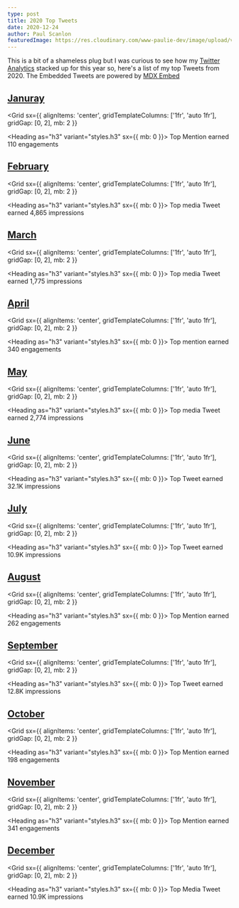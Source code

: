 ```yaml
---
type: post
title: 2020 Top Tweets
date: 2020-12-24
author: Paul Scanlon
featuredImage: https://res.cloudinary.com/www-paulie-dev/image/upload/v1608796591/paulie.dev/2020/12/2020-top-tweets_hdbguj.jpg
---
```


This is a bit of a shameless plug but I was curious to see how my [Twitter Analytics](https://analytics.twitter.com/)
stacked up for this year so, here's a list of my top Tweets from 2020. The Embedded Tweets are powered by
[MDX Embed](https://mdx-embed.com/)

## [Januray](#januray)

<Grid
  sx={{
    alignItems: 'center',
    gridTemplateColumns: ['1fr', 'auto 1fr'],
    gridGap: [0, 2],
    mb: 2
  }}
>
  <Heading as="h3" variant="styles.h3" sx={{ mb: 0 }}>
    Top Mention
  </Heading>
  <Text>earned 110 engagements</Text>
</Grid>

<Tweet tweetLink="leeerob/status/1215004086350811136" />

## [February](#february)

<Grid
  sx={{
    alignItems: 'center',
    gridTemplateColumns: ['1fr', 'auto 1fr'],
    gridGap: [0, 2],
    mb: 2
  }}
>
  <Heading as="h3" variant="styles.h3" sx={{ mb: 0 }}>
    Top media Tweet
  </Heading>
  <Text>earned 4,865 impressions</Text>
</Grid>

<Tweet tweetLink="PaulieScanlon/status/1232993668690259968" />

## [March](#march)

<Grid
  sx={{
    alignItems: 'center',
    gridTemplateColumns: ['1fr', 'auto 1fr'],
    gridGap: [0, 2],
    mb: 2
  }}
>
  <Heading as="h3" variant="styles.h3" sx={{ mb: 0 }}>
    Top media Tweet
  </Heading>
  <Text>earned 1,775 impressions</Text>
</Grid>

<Tweet tweetLink="PaulieScanlon/status/1234067722704760832" />

## [April](#april)

<Grid
  sx={{
    alignItems: 'center',
    gridTemplateColumns: ['1fr', 'auto 1fr'],
    gridGap: [0, 2],
    mb: 2
  }}
>
  <Heading as="h3" variant="styles.h3" sx={{ mb: 0 }}>
    Top mention
  </Heading>
  <Text>earned 340 engagements</Text>
</Grid>

<Tweet tweetLink="GatsbyJS/status/1252612165632249860" />

## [May](#may)

<Grid
  sx={{
    alignItems: 'center',
    gridTemplateColumns: ['1fr', 'auto 1fr'],
    gridGap: [0, 2],
    mb: 2
  }}
>
  <Heading as="h3" variant="styles.h3" sx={{ mb: 0 }}>
    Top media Tweet
  </Heading>
  <Text>earned 2,774 impressions</Text>
</Grid>

<Tweet tweetLink="PaulieScanlon/status/1277878622011961345" />

## [June](#june)

<Grid
  sx={{
    alignItems: 'center',
    gridTemplateColumns: ['1fr', 'auto 1fr'],
    gridGap: [0, 2],
    mb: 2
  }}
>
  <Heading as="h3" variant="styles.h3" sx={{ mb: 0 }}>
    Top Tweet
  </Heading>
  <Text>earned 32.1K impressions</Text>
</Grid>

<Tweet tweetLink="PaulieScanlon/status/1273643106928394245" />

## [July](#july)

<Grid
  sx={{
    alignItems: 'center',
    gridTemplateColumns: ['1fr', 'auto 1fr'],
    gridGap: [0, 2],
    mb: 2
  }}
>
  <Heading as="h3" variant="styles.h3" sx={{ mb: 0 }}>
    Top Tweet
  </Heading>
  <Text>earned 10.9K impressions</Text>
</Grid>

<Tweet tweetLink="PaulieScanlon/status/1296029204186828801" />

## [August](#august)

<Grid
  sx={{
    alignItems: 'center',
    gridTemplateColumns: ['1fr', 'auto 1fr'],
    gridGap: [0, 2],
    mb: 2
  }}
>
  <Heading as="h3" variant="styles.h3" sx={{ mb: 0 }}>
    Top Mention
  </Heading>
  <Text>earned 262 engagements</Text>
</Grid>

<Tweet tweetLink="GatsbyJS/status/1300848441002733570" />

## [September](#september)

<Grid
  sx={{
    alignItems: 'center',
    gridTemplateColumns: ['1fr', 'auto 1fr'],
    gridGap: [0, 2],
    mb: 2
  }}
>
  <Heading as="h3" variant="styles.h3" sx={{ mb: 0 }}>
    Top Tweet
  </Heading>
  <Text>earned 12.8K impressions</Text>
</Grid>

<Tweet tweetLink="PaulieScanlon/status/1301223086214262784" />

## [October](#october)

<Grid
  sx={{
    alignItems: 'center',
    gridTemplateColumns: ['1fr', 'auto 1fr'],
    gridGap: [0, 2],
    mb: 2
  }}
>
  <Heading as="h3" variant="styles.h3" sx={{ mb: 0 }}>
    Top Mention
  </Heading>
  <Text>earned 198 engagements</Text>
</Grid>

<Tweet tweetLink="GatsbyJS/status/1316395674804592644" />

## [November](#november)

<Grid
  sx={{
    alignItems: 'center',
    gridTemplateColumns: ['1fr', 'auto 1fr'],
    gridGap: [0, 2],
    mb: 2
  }}
>
  <Heading as="h3" variant="styles.h3" sx={{ mb: 0 }}>
    Top Mention
  </Heading>
  <Text>earned 341 engagements</Text>
</Grid>

<Tweet tweetLink="Netlify/status/1331599033073340416" />

## [December](#december)

<Grid
  sx={{
    alignItems: 'center',
    gridTemplateColumns: ['1fr', 'auto 1fr'],
    gridGap: [0, 2],
    mb: 2
  }}
>
  <Heading as="h3" variant="styles.h3" sx={{ mb: 0 }}>
    Top Media Tweet
  </Heading>
  <Text>earned 10.9K impressions</Text>
</Grid>

<Tweet tweetLink="PaulieScanlon/status/1341024963504058369" />
